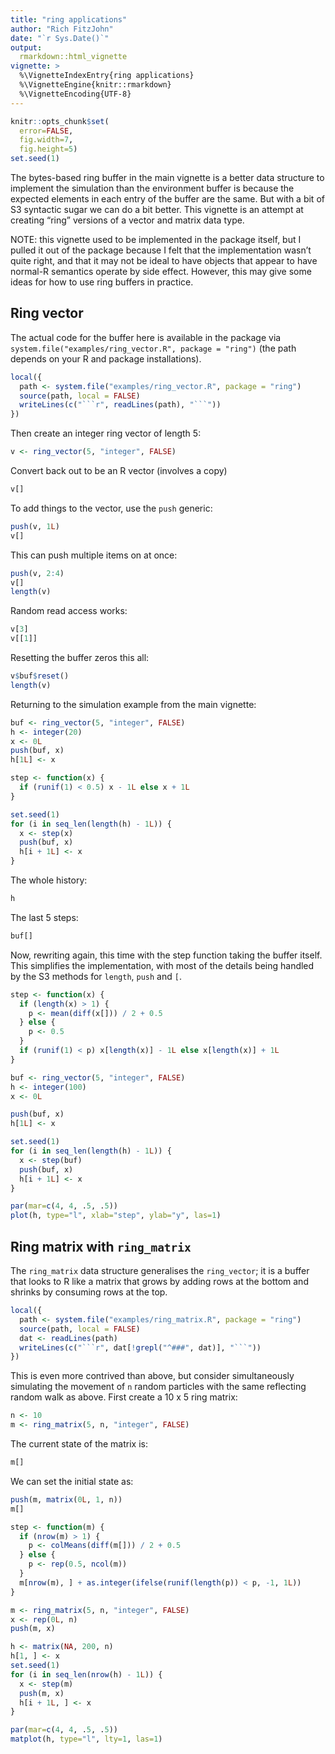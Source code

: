 ```yaml
---
title: "ring applications"
author: "Rich FitzJohn"
date: "`r Sys.Date()`"
output:
  rmarkdown::html_vignette
vignette: >
  %\VignetteIndexEntry{ring applications}
  %\VignetteEngine{knitr::rmarkdown}
  %\VignetteEncoding{UTF-8}
---
```


``` r
knitr::opts_chunk$set(
  error=FALSE,
  fig.width=7,
  fig.height=5)
set.seed(1)
```

The bytes-based ring buffer in the main vignette is a better data
structure to implement the simulation than the environment buffer
is because the expected elements in each entry of the buffer are
the same.  But with a bit of S3 syntactic sugar we can do a bit
better.  This vignette is an attempt at creating "ring" versions of
a vector and matrix data type.

NOTE: this vignette used to be implemented in the package itself,
but I pulled it out of the package because I felt that the
implementation wasn't quite right, and that it may not be ideal to
have objects that appear to have normal-R semantics operate by side
effect.  However, this may give some ideas for how to use ring
buffers in practice.

## Ring vector

The actual code for the buffer here is available in the package via
`system.file("examples/ring_vector.R", package = "ring")` (the path
depends on your R and package installations).

``` r
local({
  path <- system.file("examples/ring_vector.R", package = "ring")
  source(path, local = FALSE)
  writeLines(c("```r", readLines(path), "```"))
})
```

Then create an integer ring vector of length 5:
``` r
v <- ring_vector(5, "integer", FALSE)
```

Convert back out to be an R vector (involves a copy)
``` r
v[]
```

To add things to the vector, use the `push` generic:
``` r
push(v, 1L)
v[]
```

This can push multiple items on at once:
``` r
push(v, 2:4)
v[]
length(v)
```

Random read access works:
``` r
v[3]
v[[1]]
```

Resetting the buffer zeros this all:
``` r
v$buf$reset()
length(v)
```

Returning to the simulation example from the main vignette:
``` r
buf <- ring_vector(5, "integer", FALSE)
h <- integer(20)
x <- 0L
push(buf, x)
h[1L] <- x

step <- function(x) {
  if (runif(1) < 0.5) x - 1L else x + 1L
}

set.seed(1)
for (i in seq_len(length(h) - 1L)) {
  x <- step(x)
  push(buf, x)
  h[i + 1L] <- x
}
```

The whole history:
``` r
h
```

The last 5 steps:
``` r
buf[]
```

Now, rewriting again, this time with the step function taking the
buffer itself.  This simplifies the implementation, with most of
the details being handled by the S3 methods for `length`, `push`
and `[`.
``` r
step <- function(x) {
  if (length(x) > 1) {
    p <- mean(diff(x[])) / 2 + 0.5
  } else {
    p <- 0.5
  }
  if (runif(1) < p) x[length(x)] - 1L else x[length(x)] + 1L
}

buf <- ring_vector(5, "integer", FALSE)
h <- integer(100)
x <- 0L

push(buf, x)
h[1L] <- x

set.seed(1)
for (i in seq_len(length(h) - 1L)) {
  x <- step(buf)
  push(buf, x)
  h[i + 1L] <- x
}

par(mar=c(4, 4, .5, .5))
plot(h, type="l", xlab="step", ylab="y", las=1)
```

## Ring matrix with `ring_matrix`

The `ring_matrix` data structure generalises the `ring_vector`; it
is a buffer that looks to R like a matrix that grows by adding rows
at the bottom and shrinks by consuming rows at the top.

``` r
local({
  path <- system.file("examples/ring_matrix.R", package = "ring")
  source(path, local = FALSE)
  dat <- readLines(path)
  writeLines(c("```r", dat[!grepl("^###", dat)], "```"))
})
```

This is even more contrived than above, but consider simultaneously
simulating the movement of `n` random particles with the same
reflecting random walk as above.  First create a 10 x 5 ring
matrix:

``` r
n <- 10
m <- ring_matrix(5, n, "integer", FALSE)
```

The current state of the matrix is:
``` r
m[]
```

We can set the initial state as:
``` r
push(m, matrix(0L, 1, n))
m[]

step <- function(m) {
  if (nrow(m) > 1) {
    p <- colMeans(diff(m[])) / 2 + 0.5
  } else {
    p <- rep(0.5, ncol(m))
  }
  m[nrow(m), ] + as.integer(ifelse(runif(length(p)) < p, -1, 1L))
}

m <- ring_matrix(5, n, "integer", FALSE)
x <- rep(0L, n)
push(m, x)

h <- matrix(NA, 200, n)
h[1, ] <- x
set.seed(1)
for (i in seq_len(nrow(h) - 1L)) {
  x <- step(m)
  push(m, x)
  h[i + 1L, ] <- x
}

par(mar=c(4, 4, .5, .5))
matplot(h, type="l", lty=1, las=1)
```
